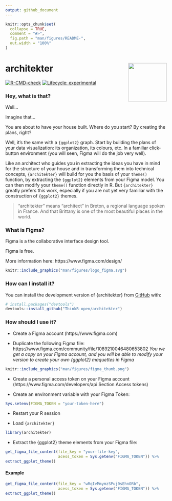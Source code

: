 ```yaml
---
output: github_document
---
```


<!-- README.md is generated from README.Rmd. Please edit that file -->

```r
knitr::opts_chunk$set(
  collapse = TRUE,
  comment = "#>",
  fig.path = "man/figures/README-",
  out.width = "100%"
)
```

# architekter <img src="man/figures/architekter_hex.png" align="right" alt="" width="120" />

<!-- badges: start -->
[![R-CMD-check](https://github.com/ThinkR-open/architekter/workflows/R-CMD-check/badge.svg)](https://github.com/ThinkR-open/architekter/actions)
[![Lifecycle: experimental](https://img.shields.io/badge/lifecycle-experimental-orange.svg)](https://lifecycle.r-lib.org/articles/stages.html#experimental)
<!-- badges: end -->


### Hey, what is that?

Well...

Imagine that...

You are about to have your house built. Where do you start? By creating the plans, right?

Well, it's the same with a `{ggplot2}` graph. Start by building the plans of your data visualization: its organization, its colours, etc. In a familiar click-button environment (you will seen, Figma will do the job very well).

Like an architect who guides you in extracting the ideas you have in mind for the structure of your house and in transforming them into technical concepts, `{architekter}` will build for you the basis of your `theme()` function, by extracting the `{ggplot2}` elements from your Figma model. You can then modify your `theme()` function directly in R. But `{architekter}` greatly prefers this work, especially if you are not yet very familiar with the construction of `{ggplot2}` themes.

> "architekter" means "architect" in Breton, a regional language spoken in France. And that Brittany is one of the most beautiful places in the world.

### What is Figma?

Figma is a the collaborative interface design tool. 

Figma is free.

More information here: https://www.figma.com/design/

```r
knitr::include_graphics("man/figures/logo_figma.svg")
```

### How can I install it?

You can install the development version of {architekter} from [GitHub](https://github.com/) with:

```r
# install.packages("devtools")
devtools::install_github("ThinkR-open/architekter")
```

### How should I use it?

- Create a Figma account (https://www.figma.com)

- Duplicate the following Figma file: https://www.figma.com/community/file/1089210046480653802 _You we get a copy on your Figma account, and you will be able to modify your version to create your own {ggplot2} maquettes in Figma_

```r
knitr::include_graphics("man/figures/figma_thumb.png")
```

- Create a personal access token on your Figma account (https://www.figma.com/developers/api Section Access tokens)

- Create an environment variable with your Figma Token:

```r
Sys.setenv(FIGMA_TOKEN = "your-token-here")
```

- Restart your R session

- Load `{architekter}`

```r
library(architekter)
```

- Extract the {ggplot2} theme elements from your Figma file:

```r
get_figma_file_content(file_key = "your-file-key",
                       acess_token = Sys.getenv("FIGMA_TOKEN")) %>% 
extract_ggplot_theme()
```

#### Example

```r
get_figma_file_content(file_key = "wRqIvMmymzSPuj0sEhnORb",
                       acess_token = Sys.getenv("FIGMA_TOKEN")) %>% 
extract_ggplot_theme()
```
